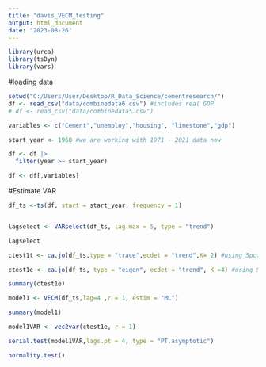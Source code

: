 ```yaml
---
title: "davis_VECM_testing"
output: html_document
date: "2023-08-26"
---
```


```r
library(urca)
library(tsDyn)
library(vars)
```


#loading data

```r
setwd("C:/Users/User/Desktop/R_Data_Science/cementresearch/")
df <- read_csv("data/combinedata6.csv") #includes real GDP
# df <- read_csv("data/combinedata5.csv")

variables <- c("Cement","unemploy","housing", "limestone","gdp")

start_year <- 1968 #we are working with 1971 - 2021 data now

df <- df |>
  filter(year >= start_year)

df <- df[,variables]

```


#Estimate VAR

```r
df_ts <-ts(df, start = start_year, frequency = 1)


lagselect <- VARselect(df_ts, lag.max = 5, type = "trend")

lagselect

ctest1t <- ca.jo(df_ts,type = "trace",ecdet = "trend",K= 2) #using 5pct gives mr r <=3

ctest1e <- ca.jo(df_ts, type = "eigen", ecdet = "trend", K =4) #using 5pct gives me r <= 2

summary(ctest1e)

model1 <- VECM(df_ts,lag=4 ,r = 1, estim = "ML")

summary(model1)

model1VAR <- vec2var(ctest1e, r = 1)

serial.test(model1VAR,lags.pt = 4, type = "PT.asymptotic")

normality.test()
```

